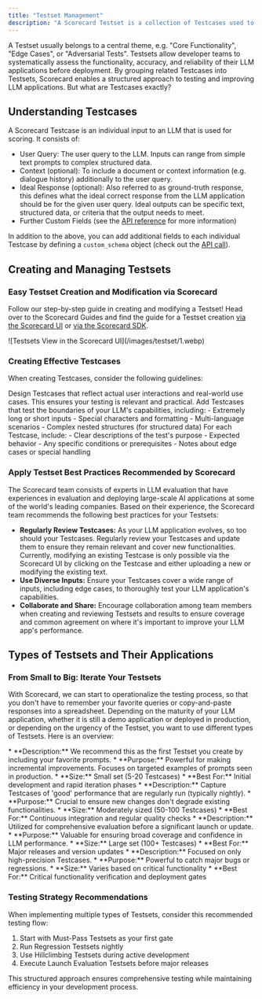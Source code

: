 ```yaml
---
title: "Testset Management"
description: "A Scorecard Testset is a collection of Testcases used to evaluate the performance of an LLM application across a variety of inputs and scenarios."
---
```


A Testset usually belongs to a central theme, e.g. "Core Functionality", "Edge Cases", or "Adversarial Tests". Testsets allow developer teams to systematically assess the functionality, accuracy, and reliability of their LLM applications before deployment. By grouping related Testcases into Testsets, Scorecard enables a structured approach to testing and improving LLM applications. But what are Testcases exactly?

## Understanding Testcases

A Scorecard Testcase is an individual input to an LLM that is used for scoring. It consists of:

* User Query: The user query to the LLM. Inputs can range from simple text prompts to complex structured data.
* Context (optional): To include a document or context information (e.g. dialogue history) additionally to the user query.
* Ideal Response (optional): Also referred to as ground-truth response, this defines what the ideal correct response from the LLM application should be for the given user query. Ideal outputs can be specific text, structured data, or criteria that the output needs to meet.
* Further Custom Fields (see the [API reference](/api-reference) for more information)

In addition to the above, you can add additional fields to each individual Testcase by defining a `custom_schema` object (check out the [API call](/api-reference)).

## Creating and Managing Testsets

### Easy Testset Creation and Modification via Scorecard

Follow our step-by-step guide in creating and modifying a Testset! Head over to the Scorecard Guides and find the guide for a Testset creation [via the Scorecard UI](/docs/documentation/how-to-use-scorecard/guides/create-a-testset/using-the-testset-ui) or [via the Scorecard SDK](/docs/documentation/how-to-use-scorecard/guides/create-a-testset/using-the-scorecard-sdk).

<Frame caption="Testsets View in the Scorecard UI">
![Testsets View in the Scorecard UI](/images/testset/1.webp)
</Frame>

### Creating Effective Testcases

When creating Testcases, consider the following guidelines:

<AccordionGroup>
  <Accordion title="Focus on Real-World Scenarios" icon="bullseye">
    Design Testcases that reflect actual user interactions and real-world use cases. This ensures your testing is relevant and practical.
  </Accordion>
  
  <Accordion title="Include Edge Cases" icon="triangle-exclamation">
    Add Testcases that test the boundaries of your LLM's capabilities, including:
    - Extremely long or short inputs
    - Special characters and formatting
    - Multi-language scenarios
    - Complex nested structures (for structured data)
  </Accordion>
  
  <Accordion title="Maintain Clear Documentation" icon="file-lines">
    For each Testcase, include:
    - Clear descriptions of the test's purpose
    - Expected behavior
    - Any specific conditions or prerequisites
    - Notes about edge cases or special handling
  </Accordion>
</AccordionGroup>

### Apply Testset Best Practices Recommended by Scorecard

The Scorecard team consists of experts in LLM evaluation that have experiences in evaluation and deploying large-scale AI applications at some of the world's leading companies. Based on their experience, the Scorecard team recommends the following best practices for your Testsets:

* **Regularly Review Testcases:** As your LLM application evolves, so too should your Testcases. Regularly review your Testcases and update them to ensure they remain relevant and cover new functionalities. Currently, modifying an existing Testcase is only possible via the Scorecard UI by clicking on the Testcase and either uploading a new or modifying the existing text.
* **Use Diverse Inputs:** Ensure your Testcases cover a wide range of inputs, including edge cases, to thoroughly test your LLM application's capabilities.
* **Collaborate and Share:** Encourage collaboration among team members when creating and reviewing Testsets and results to ensure coverage and common agreement on where it's important to improve your LLM app's performance.

## Types of Testsets and Their Applications

### From Small to Big: Iterate Your Testsets

With Scorecard, we can start to operationalize the testing process, so that you don't have to remember your favorite queries or copy-and-paste responses into a spreadsheet. Depending on the maturity of your LLM application, whether it is still a demo application or deployed in production, or depending on the urgency of the Testset, you want to use different types of Testsets. Here is an overview:

<CardGroup cols={2}>
  <Card title="Hillclimbing Testsets" icon="mountain">
    * **Description:** We recommend this as the first Testset you create by including your favorite prompts.
    * **Purpose:** Powerful for making incremental improvements. Focuses on targeted examples of prompts seen in production.
    * **Size:** Small set (5-20 Testcases)
    * **Best For:** Initial development and rapid iteration phases
  </Card>

  <Card title="Regression Testsets" icon="rotate-left">
    * **Description:** Capture Testcases of 'good' performance that are regularly run (typically nightly).
    * **Purpose:** Crucial to ensure new changes don't degrade existing functionalities.
    * **Size:** Moderately sized (50-100 Testcases)
    * **Best For:** Continuous integration and regular quality checks
  </Card>

  <Card title="Launch Evaluation Testsets" icon="rocket">
    * **Description:** Utilized for comprehensive evaluation before a significant launch or update.
    * **Purpose:** Valuable for ensuring broad coverage and confidence in LLM performance.
    * **Size:** Large set (100+ Testcases)
    * **Best For:** Major releases and version updates
  </Card>

  <Card title="Must-Pass Testsets" icon="shield-check">
    * **Description:** Focused on only high-precision Testcases.
    * **Purpose:** Powerful to catch major bugs or regressions.
    * **Size:** Varies based on critical functionality
    * **Best For:** Critical functionality verification and deployment gates
  </Card>
</CardGroup>

### Testing Strategy Recommendations

<Tip>
When implementing multiple types of Testsets, consider this recommended testing flow:

1. Start with Must-Pass Testsets as your first gate
2. Run Regression Testsets nightly
3. Use Hillclimbing Testsets during active development
4. Execute Launch Evaluation Testsets before major releases
</Tip>

This structured approach ensures comprehensive testing while maintaining efficiency in your development process.